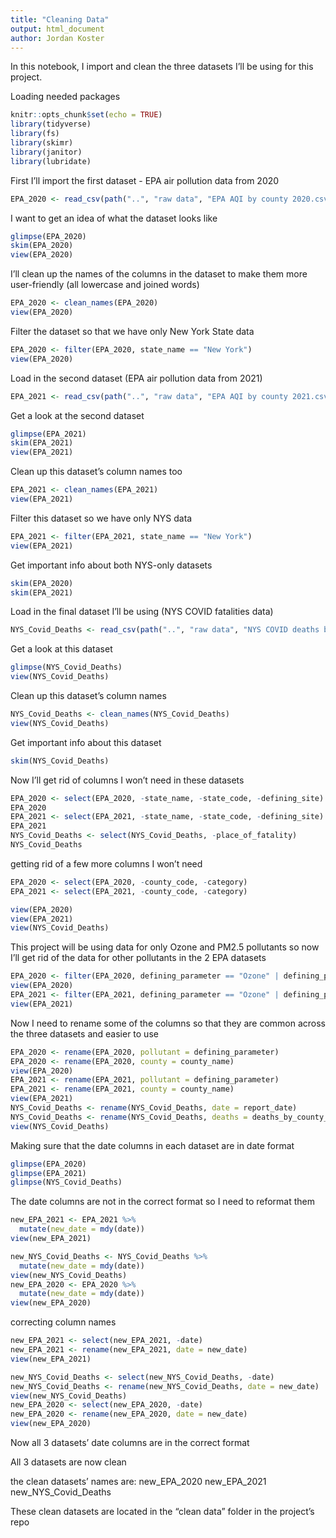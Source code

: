 ```yaml
---
title: "Cleaning Data"
output: html_document
author: Jordan Koster
---
```

In this notebook, I import and clean the three datasets I'll be using for this project. 

Loading needed packages
```r
knitr::opts_chunk$set(echo = TRUE)
library(tidyverse)
library(fs)
library(skimr)
library(janitor)
library(lubridate)
```
First I'll import the first dataset - EPA air pollution data from 2020
```r
EPA_2020 <- read_csv(path("..", "raw data", "EPA AQI by county 2020.csv"))
```
I want to get an idea of what the dataset looks like
```r
glimpse(EPA_2020)
skim(EPA_2020)
view(EPA_2020)
```
I'll clean up the names of the columns in the dataset to make them more user-friendly (all lowercase and joined words) 
```r
EPA_2020 <- clean_names(EPA_2020)
view(EPA_2020)
```
Filter the dataset so that we have only New York State data 
```r
EPA_2020 <- filter(EPA_2020, state_name == "New York")
view(EPA_2020)
```
Load in the second dataset (EPA air pollution data from 2021)
```r
EPA_2021 <- read_csv(path("..", "raw data", "EPA AQI by county 2021.csv"))
```
Get a look at the second dataset
```r
glimpse(EPA_2021)
skim(EPA_2021)
view(EPA_2021)
```
Clean up this dataset's column names too 
```r
EPA_2021 <- clean_names(EPA_2021)
view(EPA_2021)
```
Filter this dataset so we have only NYS data
```r
EPA_2021 <- filter(EPA_2021, state_name == "New York")
view(EPA_2021)
```
Get important info about both NYS-only datasets 
```r
skim(EPA_2020)
skim(EPA_2021)
```
Load in the final dataset I'll be using (NYS COVID fatalities data)
```r
NYS_Covid_Deaths <- read_csv(path("..", "raw data", "NYS COVID deaths by county.csv"))
```
Get a look at this dataset
```r
glimpse(NYS_Covid_Deaths)
view(NYS_Covid_Deaths)
```
Clean up this dataset's column names
```r
NYS_Covid_Deaths <- clean_names(NYS_Covid_Deaths)
view(NYS_Covid_Deaths)
```
Get important info about this dataset
```r
skim(NYS_Covid_Deaths)
```
Now I'll get rid of columns I won't need in these datasets 
```r
EPA_2020 <- select(EPA_2020, -state_name, -state_code, -defining_site)
EPA_2020
EPA_2021 <- select(EPA_2021, -state_name, -state_code, -defining_site)
EPA_2021
NYS_Covid_Deaths <- select(NYS_Covid_Deaths, -place_of_fatality)
NYS_Covid_Deaths
```
getting rid of a few more columns I won't need
```r
EPA_2020 <- select(EPA_2020, -county_code, -category)
EPA_2021 <- select(EPA_2021, -county_code, -category)
```

```r
view(EPA_2020)
view(EPA_2021)
view(NYS_Covid_Deaths)
```

This project will be using data for only Ozone and PM2.5 pollutants so now I'll get rid of the data for other pollutants in the 2 EPA datasets 
```r
EPA_2020 <- filter(EPA_2020, defining_parameter == "Ozone" | defining_parameter == "PM2.5")
view(EPA_2020)
EPA_2021 <- filter(EPA_2021, defining_parameter == "Ozone" | defining_parameter == "PM2.5")
view(EPA_2021)
```

Now I need to rename some of the columns so that they are common across the three datasets and easier to use
```r
EPA_2020 <- rename(EPA_2020, pollutant = defining_parameter)
EPA_2020 <- rename(EPA_2020, county = county_name)
view(EPA_2020)
EPA_2021 <- rename(EPA_2021, pollutant = defining_parameter)
EPA_2021 <- rename(EPA_2021, county = county_name)
view(EPA_2021)
NYS_Covid_Deaths <- rename(NYS_Covid_Deaths, date = report_date)
NYS_Covid_Deaths <- rename(NYS_Covid_Deaths, deaths = deaths_by_county_of_residence)
view(NYS_Covid_Deaths)
```
Making sure that the date columns in each dataset are in date format 
```r
glimpse(EPA_2020)
glimpse(EPA_2021)
glimpse(NYS_Covid_Deaths)
```
The date columns are not in the correct format so I need to reformat them 
```r
new_EPA_2021 <- EPA_2021 %>%
  mutate(new_date = mdy(date))
view(new_EPA_2021)
```
```r
new_NYS_Covid_Deaths <- NYS_Covid_Deaths %>%
  mutate(new_date = mdy(date))
view(new_NYS_Covid_Deaths)
new_EPA_2020 <- EPA_2020 %>%
  mutate(new_date = mdy(date))
view(new_EPA_2020)
```
correcting column names
```r
new_EPA_2021 <- select(new_EPA_2021, -date)
new_EPA_2021 <- rename(new_EPA_2021, date = new_date)
view(new_EPA_2021)
```
```r
new_NYS_Covid_Deaths <- select(new_NYS_Covid_Deaths, -date)
new_NYS_Covid_Deaths <- rename(new_NYS_Covid_Deaths, date = new_date)
view(new_NYS_Covid_Deaths)
new_EPA_2020 <- select(new_EPA_2020, -date)
new_EPA_2020 <- rename(new_EPA_2020, date = new_date)
view(new_EPA_2020)
```
Now all 3 datasets' date columns are in the correct format 

All 3 datasets are now clean 

the clean datasets' names are: 
new_EPA_2020 
new_EPA_2021
new_NYS_Covid_Deaths

These clean datasets are located in the "clean data" folder in the project's repo


